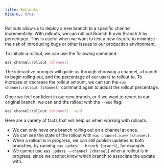 ```yaml
---
title: Rollouts
hideTOC: true
---
```


Rollouts allow us to deploy a new branch to a specific channel incrementally. With rollouts, we can roll out Branch B over Branch A by percentage. This is useful when we want to test a new feature to minimize the risk of introducing bugs or other issues to our production environment.

To initiate a rollout, we can use the following command:

```bash
eas channel:rollout [channel]
```

The interactive prompts will guide us through choosing a channel, a branch to begin rolling out, and the percentage of our users to rollout to. To increase or decrease the rollout amount, we can run the `eas channel:rollout [channel]` command again to adjust the rollout percentage.

Once we feel confident in our new branch, or if we want to revert to our original branch, we can end the rollout with the `--end` flag:

```bash
eas channel:rollout [channel] --end
```

Here are a variety of facts that will help us when working with rollouts:
- We can only have one branch rolling out on a channel at once.
- We can see the state of the rollout with `eas channel:view [channel]`.
- When a rollout is in progress, we can still publish updates to both branches, by running `eas update --branch [branch]`, for example.
- We cannot use `eas update --channel [channel]` when a rollout is in progress, since we cannot know which branch to associate the update with.

